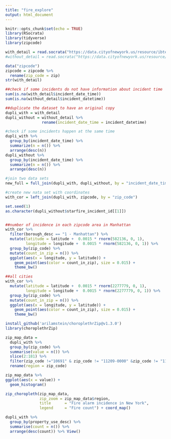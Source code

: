 ```yaml
---
title: "fire_explore"
output: html_document
---
```


```r
knitr::opts_chunk$set(echo = TRUE)
library(RSocrata)
library(tidyverse)
library(zipcode)
```

```r
with_detail = read.socrata("https://data.cityofnewyork.us/resource/ibte-hq4u.csv")
#without_detail = read.socrata("https://data.cityofnewyork.us/resource/mhu7-c3xb.csv")
```

```r
data("zipcode")
zipcode = zipcode %>% 
  rename(zip_code = zip)
str(with_detail)

##check if some incidents do not have information about incident time
sum(is.na(with_detail$incident_date_time))
sum(is.na(without_detail$incident_datetime))

##duplicate the dataset to have an original copy
dupli_with = with_detail
dupli_without = without_detail %>% 
                rename(incident_date_time = incident_datetime)

#check if some incidents happen at the same time
dupli_with %>% 
  group_by(incident_date_time) %>% 
  summarize(n = n()) %>% 
  arrange(desc(n))
dupli_without %>% 
  group_by(incident_date_time) %>% 
  summarize(n = n()) %>% 
  arrange(desc(n))

#join two data sets
new_full = full_join(dupli_with, dupli_without, by = "incident_date_time")

#create new nata set with coordinates
with_cor = left_join(dupli_with, zipcode, by = "zip_code")

set.seed(1)
as.character(dupli_without$starfire_incident_id[[1]])


##number of incidence in each zipcode area in Manhattan
with_cor %>% 
  filter(borough_desc == "1 - Manhattan") %>% 
  mutate(latitude = latitude +  0.0015 * rnorm(582136, 0, 1),
         longitude = longitude +  0.0015 * rnorm(582136, 0, 1)) %>% 
  group_by(zip_code) %>% 
  mutate(count_in_zip = n()) %>% 
  ggplot(aes(x = longitude, y = latitude)) +
    geom_point(aes(color = count_in_zip), size = 0.015) +
    theme_bw()

##all cities
with_cor %>% 
  mutate(latitude = latitude +  0.0015 * rnorm(2277779, 0, 1),
         longitude = longitude +  0.0015 * rnorm(2277779, 0, 1)) %>% 
  group_by(zip_code) %>% 
  mutate(count_in_zip = n()) %>% 
  ggplot(aes(x = longitude, y = latitude)) +
    geom_point(aes(color = count_in_zip), size = 0.015) +
    theme_bw()
```

```r
install_github('arilamstein/choroplethrZip@v1.3.0')
library(choroplethrZip)

zip_map_data = 
  dupli_with %>% 
  group_by(zip_code) %>% 
  summarise(value = n()) %>% 
  slice(2:181) %>% 
  filter(zip_code !="10691" & zip_code != "11209-0000" &zip_code != "11251") %>% 
  rename(region = zip_code)

zip_map_data %>% 
ggplot(aes(x = value)) +
  geom_histogram()

zip_choropleth(zip_map_data, 
               zip_zoom = zip_map_data$region, 
               title      = "Fire alarm incidence in New York",
               legend     = "Fire count") + coord_map()

```

```r
dupli_with %>% 
  group_by(property_use_desc) %>% 
  summarise(count = n()) %>% 
  arrange(desc(count)) %>% View()
```

